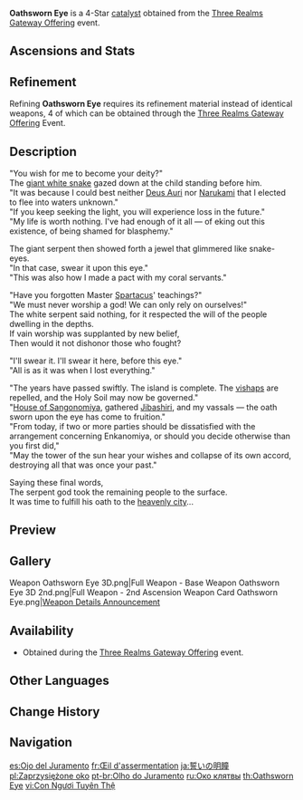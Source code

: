 {{Weapon Infobox
|title          = Oaths&shy;worn Eye
|id             = 14415
|image          = <gallery>
Weapon Oathsworn Eye.png|Base
Weapon Oathsworn Eye 2nd.png|2nd Ascension
</gallery>
|type           = Catalyst
|quality        = 4
|obtain         = Events
|event_name     = [[Three Realms Gateway Offering]]
|releaseDate    = 2022-02-16
|base_atk       = 44
|2nd_stat_type  = ATK
|2nd_stat       = 6%
|passive        = People of the Faltering Light
|effect         = Increases Energy Recharge by (var1)% for 10s after using an Elemental Skill.
|eff_rank1_var1 = 24
|eff_rank2_var1 = 30
|eff_rank3_var1 = 36
|eff_rank4_var1 = 42
|eff_rank5_var1 = 48
|eff_att1       = Energy Recharge
}}
{{Description|A national treasure of [[Byakuyakoku]] stored in the [[Dainichi Mikoshi]]. With the coming of the [[Serpent God]], this item was used to notarize great oaths and wishes.}}
'''Oathsworn Eye''' is a 4-Star [[catalyst]] obtained from the [[Three Realms Gateway Offering]] event.

==Ascensions and Stats==
{{Weapon Ascensions and Stats
|ascendMat1 = Coral Branch of a Distant Sea
|ascendMat2 = Jeweled Branch of a Distant Sea
|ascendMat3 = Jade Branch of a Distant Sea
|ascendMat4 = Golden Branch of a Distant Sea
|bossMat1   = Concealed Claw
|bossMat2   = Concealed Unguis
|bossMat3   = Concealed Talon
|commonMat1 = Spectral Husk
|commonMat2 = Spectral Heart
|commonMat3 = Spectral Nucleus
}}

==Refinement==
Refining '''Oathsworn Eye''' requires its refinement material {{Item|Ointment of Sight}} instead of identical weapons, 4 of which can be obtained through the [[Three Realms Gateway Offering]] Event.

==Description==
"You wish for me to become your deity?"<br>
The [[Orobashi|giant white snake]] gazed down at the child standing before him.<br>
"It was because I could best neither [[Morax|Deus Auri]] nor [[Electro Archon|Narukami]] that I elected to flee into waters unknown."<br>
"If you keep seeking the light, you will experience loss in the future."<br>
"My life is worth nothing. I've had enough of it all &mdash; of eking out this existence, of being shamed for blasphemy."

The giant serpent then showed forth a jewel that glimmered like snake-eyes.<br>
"In that case, swear it upon this eye."<br>
"This was also how I made a pact with my coral servants."

"Have you forgotten Master [[Supada no Hiko|Spartacus]]' teachings?"<br>
"We must never worship a god! We can only rely on ourselves!"<br>
The white serpent said nothing, for it respected the will of the people dwelling in the depths.<br>
If vain worship was supplanted by new belief,<br>
Then would it not dishonor those who fought?

"I'll swear it. I'll swear it here, before this eye."<br>
"All is as it was when I lost everything."

"The years have passed swiftly. The island is complete. The [[Bathysmal Vishaps|vishaps]] are repelled, and the Holy Soil may now be governed."<br>
"[[Sangonomiya Clan|House of Sangonomiya]], gathered [[Jibashiri]], and my vassals &mdash; the oath sworn upon the eye has come to fruition."<br>
"From today, if two or more parties should be dissatisfied with the arrangement concerning Enkanomiya, or should you decide otherwise than you first did,"<br>
"May the tower of the sun hear your wishes and collapse of its own accord, destroying all that was once your past."

Saying these final words,<br>
The serpent god took the remaining people to the surface.<br>
It was time to fulfill his oath to the [[Celestia|heavenly city]]...

==Preview==
{{Preview
|file    = Weapon Oathsworn Eye Passive
|caption = Passive: People of the Faltering Light
}}

==Gallery==
<gallery>
Weapon Oathsworn Eye 3D.png|Full Weapon - Base
Weapon Oathsworn Eye 3D 2nd.png|Full Weapon - 2nd Ascension
Weapon Card Oathsworn Eye.png|[https://twitter.com/GenshinImpact/status/1492710122535088136 Weapon Details Announcement]
</gallery>

==Availability==
* Obtained during the [[Three Realms Gateway Offering]] event.

==Other Languages==
{{Other Languages
|1_en      = Oathsworn Eye
|1_zhs     = 证誓之明瞳
|1_zhs_rm  = Zhèngshì zhī Míngtóng
|1_zht     = 證誓之明瞳
|1_zht_rm  = Zhèngshì zhī Míngtóng
|1_zh_tl   = 
|1_ja      = 誓いの明瞳
|1_ja_rm   = Chikai no Akimi{{Assumed}}
|1_ja_tl   = Light Pupil of Oath
|1_ko      = {{tt|맹세|盟誓}}의 눈{{tt|동자|瞳子}}
|1_ko_rm   = Maengse-ui Nundongja
|1_ko_tl   = Pupil of Oath
|1_es      = Ojo del Juramento
|1_es_tl   = Eye of the Oath
|1_fr      = Œil d'assermentation
|1_fr_tl   = Eye of Swearing-in
|1_ru      = Око клятвы
|1_ru_tl   = Eye of Oath
|1_th      = Oathsworn Eye
|1_th_rm   = 
|1_th_tl   = 
|1_vi      = Con Ngươi Tuyên Thệ
|1_vi_tl   = Pupil of Oath
|1_de      = Auge des Gelöbnisses
|1_de_tl   = Eye of the Vow
|1_id      = Oathsworn Eye
|1_id_tl   = 
|1_pt      = Olho do Juramento
|1_pt_tl   = Eye of the Oath
|1_tr      = Yeminli Göz
|1_tr_tl   = Sworn Eye
|1_it      = Occhio del giuramento
|1_it_tl   = Eye of the Oath

|2_en      = People of the Faltering Light
|2_zhs     = 微光的海渊民
|2_zhs_rm  = Wēiguāng de Hǎiyuān-mín
|2_zht     = 微光的海淵民
|2_zht_rm  = Wéiguāng de Hǎiyuān-mín
|2_zh_tl   = 
|2_ja      = 淡く光りし海淵の民
|2_ja_rm   = Awaku Hikari-shi Kaien no Tami{{Assumed}}
|2_ja_tl   = People of the Pale and Shining Sea Abyss
|2_ko      = 은은한 빛의 해연 백성
|2_ko_rm   = Euneunhan Bit-ui Haeyeon Baekseong
|2_ko_tl   = People of the Deep With a Soothing Glow
|2_es      = Resplandor de las profundidades
|2_es_tl   = Glow from the Depths
|2_fr      = Peuple des profondeurs enténébrées
|2_fr_tl   = People of the Darkened Depths
|2_ru      = Народ мерцающих глубин
|2_ru_tl   = Folk of the Flickering Depths
|2_th      = People of the Faltering Light
|2_th_rm   = 
|2_th_tl   = 
|2_vi      = Con Dân Của Ánh Sáng Lay Lắt
|2_vi_tl   = 
|2_de      = Bewohner der dunklen Tiefe
|2_de_tl   = Inhabitants of the Dark Depths
|2_id      = People of the Faltering Light
|2_id_tl   = 
|2_pt      = Povo das Profundezas Brilhantes
|2_pt_tl   = 
|2_tr      = Titreyen Işığın Halkı
|2_tr_tl   = Flickering Light's People
|2_it      = Popolo della luce tremolante
|2_it_tl   = People of the Flickering Light
}}

==Change History==
{{Change History|2.5}}

==Navigation==
{{Weapon Navbox|Catalysts}}

[[es:Ojo del Juramento]]
[[fr:Œil d'assermentation]]
[[ja:誓いの明瞳]]
[[pl:Zaprzysiężone oko]]
[[pt-br:Olho do Juramento]]
[[ru:Око клятвы]]
[[th:Oathsworn Eye]]
[[vi:Con Ngươi Tuyên Thệ]]